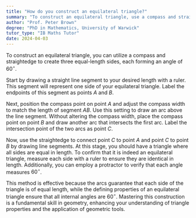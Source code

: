 ```yaml
---
title: "How do you construct an equilateral triangle?"
summary: "To construct an equilateral triangle, use a compass and straightedge to draw three equal-length sides and 60° angles."
author: "Prof. Peter Brown"
degree: "PhD in Mathematics, University of Warwick"
tutor_type: "IB Maths Tutor"
date: 2024-04-03
---
```


To construct an equilateral triangle, you can utilize a compass and straightedge to create three equal-length sides, each forming an angle of $60^\circ$.

Start by drawing a straight line segment to your desired length with a ruler. This segment will represent one side of your equilateral triangle. Label the endpoints of this segment as points $A$ and $B$. 

Next, position the compass point on point $A$ and adjust the compass width to match the length of segment $AB$. Use this setting to draw an arc above the line segment. Without altering the compass width, place the compass point on point $B$ and draw another arc that intersects the first arc. Label the intersection point of the two arcs as point $C$.

Now, use the straightedge to connect point $C$ to point $A$ and point $C$ to point $B$ by drawing line segments. At this stage, you should have a triangle where all sides are equal in length. To confirm that it is indeed an equilateral triangle, measure each side with a ruler to ensure they are identical in length. Additionally, you can employ a protractor to verify that each angle measures $60^\circ$.

This method is effective because the arcs guarantee that each side of the triangle is of equal length, while the defining properties of an equilateral triangle ensure that all internal angles are $60^\circ$. Mastering this construction is a fundamental skill in geometry, enhancing your understanding of triangle properties and the application of geometric tools.
    
